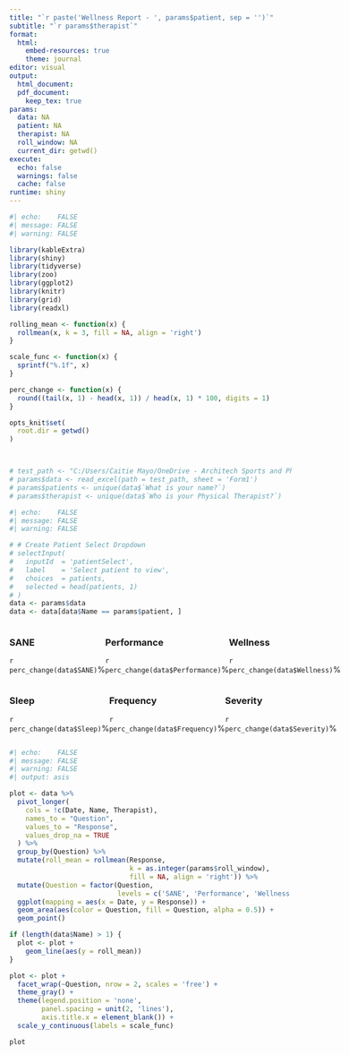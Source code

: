 ---
title: "`r paste('Wellness Report - ', params$patient, sep = '')`"
subtitle: "`r params$therapist`"
format:
  html:
    embed-resources: true
    theme: journal
editor: visual
output:
  html_document:
  pdf_document: 
    keep_tex: true
params:
  data: NA
  patient: NA
  therapist: NA
  roll_window: NA
  current_dir: getwd()
execute:
  echo: false
  warnings: false
  cache: false
runtime: shiny
---

```{r}
#| echo:    FALSE
#| message: FALSE
#| warning: FALSE

library(kableExtra)
library(shiny)
library(tidyverse)
library(zoo)
library(ggplot2)
library(knitr)
library(grid)
library(readxl)

rolling_mean <- function(x) {
  rollmean(x, k = 3, fill = NA, align = 'right')
}

scale_func <- function(x) {
  sprintf("%.1f", x)
}

perc_change <- function(x) {
  round((tail(x, 1) - head(x, 1)) / head(x, 1) * 100, digits = 1)
}

opts_knit$set(
  root.dir = getwd()
)



# test_path <- "C:/Users/Caitie Mayo/OneDrive - Architech Sports and Physical Therapy/Performance Analyst/Wellness Questionnaire/Physical Therapy Wellness Questionnaire/pt_wellness_questionnaire.xlsx"
# params$data <- read_excel(path = test_path, sheet = 'Form1')
# params$patients <- unique(data$`What is your name?`)
# params$therapist <- unique(data$`Who is your Physical Therapist?`)

```

```{r}
#| echo:    FALSE
#| message: FALSE
#| warning: FALSE

# # Create Patient Select Dropdown
# selectInput(
#   inputId  = 'patientSelect',
#   label    = 'Select patient to view',
#   choices  = patients,
#   selected = head(patients, 1)
# )
data <- params$data
data <- data[data$Name == params$patient, ]

```

:::::: {.cols style='display: flex;'}

<div class = "col-md-4">
### SANE

`r perc_change(data$SANE)`%
</div>

<div class = "col-md-4">
### Performance

`r perc_change(data$Performance)`%
</div>

<div class = "col-md-4">
### Wellness

`r perc_change(data$Wellness)`%
</div>

::::::

:::::: {.cols style='display: flex;'}

<div class = "col-md-4">
### Sleep

`r perc_change(data$Sleep)`%
</div>

<div class = "col-md-4">
### Frequency

`r perc_change(data$Frequency)`%
</div>

<div class = "col-md-4">
### Severity

`r perc_change(data$Severity)`%
</div>

::::::

```{r}
#| echo:    FALSE
#| message: FALSE
#| warning: FALSE
#| output: asis

plot <- data %>%
  pivot_longer(
    cols = !c(Date, Name, Therapist),
    names_to = "Question",
    values_to = "Response",
    values_drop_na = TRUE
  ) %>%
  group_by(Question) %>%
  mutate(roll_mean = rollmean(Response, 
                              k = as.integer(params$roll_window),
                              fill = NA, align = 'right')) %>%
  mutate(Question = factor(Question, 
                           levels = c('SANE', 'Performance', 'Wellness', 'Sleep', 'Frequency', 'Severity'))) %>%
  ggplot(mapping = aes(x = Date, y = Response)) +
  geom_area(aes(color = Question, fill = Question, alpha = 0.5)) +
  geom_point()

if (length(data$Name) > 1) {
  plot <- plot + 
    geom_line(aes(y = roll_mean))
}

plot <- plot +
  facet_wrap(~Question, nrow = 2, scales = 'free') +
  theme_gray() +
  theme(legend.position = 'none',
        panel.spacing = unit(2, 'lines'),
        axis.title.x = element_blank()) +
  scale_y_continuous(labels = scale_func)

plot
```
